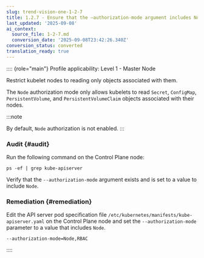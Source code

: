 ```yaml
---
slug: trend-vision-one-1-2-7
title: 1.2.7 - Ensure that the –authorization-mode argument includes Node (Automated)
last_updated: '2025-09-08'
ai_context:
  source_file: 1-2-7.md
  conversion_date: '2025-09-08T23:42:26.340Z'
conversion_status: converted
translation_ready: true
---
```


:::: {role="main"}
Profile applicability: Level 1 - Master Node

Restrict kubelet nodes to reading only objects associated with them.

The `Node` authorization mode only allows kubelets to read `Secret`, `ConfigMap`, `PersistentVolume`, and `PersistentVolumeClaim` objects associated with their nodes.

:::note

By default, `Node` authorization is not enabled.
:::

### Audit {#audit}

Run the following command on the Control Plane node:

``` codeblock
ps -ef | grep kube-apiserver
```

Verify that the `--authorization-mode` argument exists and is set to a value to include `Node`.

### Remediation {#remediation}

Edit the API server pod specification file `/etc/kubernetes/manifests/kube-apiserver.yaml` on the Control Plane node and set the `--authorization-mode` parameter to a value that includes `Node`.

``` codeblock
--authorization-mode=Node,RBAC
```
::::

